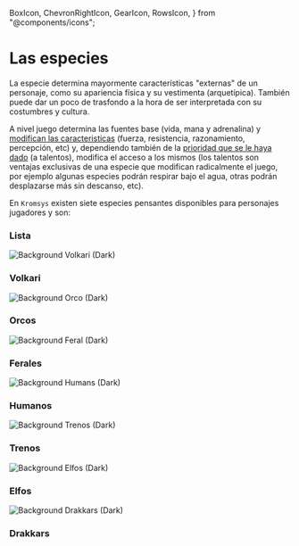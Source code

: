   BoxIcon,
  ChevronRightIcon,
  GearIcon,
  RowsIcon,
} from "@components/icons";


# Las especies

La especie determina mayormente características "externas" de un personaje,
como su apariencia física y su vestimenta (arquetípica). También puede dar
un poco de trasfondo a la hora de ser interpretada con su costumbres y cultura.

A nivel juego determina las fuentes base (vida, mana y adrenalina) y [modifican
las caracteristicas](/docs/character-creation/creation-tables/TC2)
(fuerza, resistencia, razonamiento, percepción, etc) y, dependiendo también de
la [prioridad que se le haya dado](/docs/character-creation/02) (a talentos),
modifica el acceso a los mismos (los talentos son ventajas exclusivas de una
especie que modifican radicalmente el juego, por ejemplo algunas especies
podrán respirar bajo el agua, otras podrán desplazarse más sin descanso, etc).

En `Kromsys` existen siete especies pensantes disponibles para personajes
jugadores y son:

### Lista

<Features className="species-list">
  <Feature
    className="species-card"
    index={0}
    id="volkari-card"
    href="/docs/list-species/volkari"
  >
    <Image src={purpleImg} alt="Background Volkari (Dark)" loading="eager" />
    <h3>Volkari</h3>
  </Feature>
  <Feature
    className="species-card"
    index={1}
    id="orc-card"
    href="/docs/list-species/orc"
  >
    <Image src={redImg} alt="Background Orco (Dark)" loading="eager" />
    <h3>Orcos</h3>
  </Feature>
  <Feature
    className="species-card"
    index={2}
    id="feral-card"
    href="/docs/list-species/feral"
  >
    <Image src={yellowImg} alt="Background Feral (Dark)" loading="eager" />
    <h3>Ferales</h3>
  </Feature>
  <Feature
    className="species-card"
    index={3}
    id="human-card"
    href="/docs/list-species/human"
  >
    <Image src={grayImg} alt="Background Humans (Dark)" loading="eager" />
    <h3>Humanos</h3>
  </Feature>
  <Feature
    className="species-card"
    index={4}
    id="treno-card"
    href="/docs/list-species/treno"
  >
    <Image src={blueImg} alt="Background Trenos (Dark)" loading="eager" />
    <h3>Trenos</h3>
  </Feature>
  <Feature
    className="species-card"
    index={5}
    id="elf-card"
    href="/docs/list-species/elf"
  >
    <Image src={greenImg} alt="Background Elfos (Dark)" loading="eager" />
    <h3>Elfos</h3>
  </Feature>
  <Feature
    className="species-card"
    index={6}
    extralarge
    id="drakkars-card"
    href="/docs/list-species/drakkars"
  >
    <Image src={orangeImg} alt="Background Drakkars (Dark)" loading="eager" />
    <h3>Drakkars</h3>
  </Feature>
</Features>

<style jsx>{`
  :global(.species-list) {
    margin-top: 1rem;
  }
  :global(.species-card) {
    color: #fff;
    text-shadow: 0 0 1rem rgba(0, 0, 0, 0.1);
    min-height: 8rem;
  }
  :global(.species-card h3) {
    color: #fff;
    text-shadow: 0 0 1rem rgba(0, 0, 0, 1);
  }
  :global(.species-card img) {
    object-fit: cover;
    object-position: left;
    position: absolute;
    left: 0;
    right: 0;
    top: 0;
    bottom: 0;
    height: 100%;
    z-index: 0;
    user-select: none;
    pointer-events: none;
  }
`}</style>
